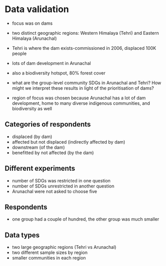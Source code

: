 # Data validation

- focus was on dams
- two distinct geographic regions: Western Himalaya (Tehri) and Eastern Himalaya (Arunachal)
- Tehri is where the dam exists-commissioned in 2006, displaced 100K people
- lots of dam development in Arunachal 
- also a biodiversity hotspot, 80% forest cover

- what are the group-level community SDGs in Arunachal and Tehri? How might we interpret these results in light of the prioritisation of dams?

- region of focus was chosen because Arunachal has a lot of dam development, home to many diverse indigenous communities, and biodiversity as well

## Categories of respondents

- displaced (by dam)
- affected but not displaced (indirectly affected by dam)
- downstream (of the dam)
- benefitted by not affected (by the dam)

## Different experiments

- number of SDGs was restricted in one question
- number of SDGs unrestricted in another question
- Arunachal were not asked to choose five

## Respondents

- one group had a couple of hundred, the other group was much smaller 

## Data types

- two large geographic regions (Tehri vs Arunachal)
- two different sample sizes by region
- smaller communities in each region

